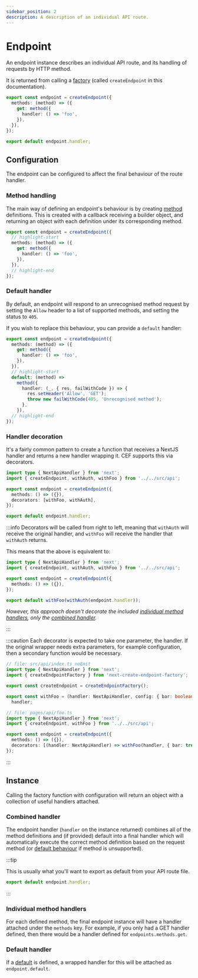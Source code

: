 ```yaml
---
sidebar_position: 2
description: A description of an individual API route.
---
```


# Endpoint

An endpoint instance describes an individual API route, and its handling of requests by HTTP method.

It is returned from calling a [factory](./factory) (called `createEndpoint` in this documentation).

```ts no-transpile
export const endpoint = createEndpoint({
  methods: (method) => ({
    get: method({
      handler: () => 'foo',
    }),
  }),
});

export default endpoint.handler;
```

## Configuration

The endpoint can be configured to affect the final behaviour of the route handler.

### Method handling

The main way of defining an endpoint's behaviour is by creating [method](./method) definitions. This is created with a callback receiving a builder object, and returning an object with each definition under its corresponding method.

```ts no-transpile
export const endpoint = createEndpoint({
  // highlight-start
  methods: (method) => ({
    get: method({
      handler: () => 'foo',
    }),
  }),
  // highlight-end
});
```

### Default handler

By default, an endpoint will respond to an unrecognised method request by setting the `Allow` header to a list of supported methods, and setting the status to `405`.

If you wish to replace this behaviour, you can provide a `default` handler:

```ts no-transpile
export const endpoint = createEndpoint({
  methods: (method) => ({
    get: method({
      handler: () => 'foo',
    }),
  }),
  // highlight-start
  default: (method) =>
    method({
      handler: (_, { res, failWithCode }) => {
        res.setHeader('Allow', 'GET');
        throw new failWithCode(405, 'Unrecognised method');
      },
    }),
  // highlight-end
});
```

### Handler decoration

<!-- TODO: Decorator -> Enhancer? -->

It's a fairly common pattern to create a function that receives a NextJS handler and returns a new handler wrapping it. CEF supports this via decorators.

```ts no-transpile
import type { NextApiHandler } from 'next';
import { createEndpoint, withAuth, withFoo } from '../../src/api';

export const endpoint = createEndpoint({
  methods: () => ({}),
  decorators: [withFoo, withAuth],
});

export default endpoint.handler;
```

:::info
Decorators will be called from right to left, meaning that `withAuth` will receive the original handler, and `withFoo` will receive the handler that `withAuth` returns.

This means that the above is equivalent to:

```ts no-transpile
import type { NextApiHandler } from 'next';
import { createEndpoint, withAuth, withFoo } from '../../src/api';

export const endpoint = createEndpoint({
  methods: () => ({}),
});

export default withFoo(withAuth(endpoint.handler));
```

_However, this approach doesn't decorate the included [individual method handlers](#individual-method-handlers), only the [combined handler](#combined-handler)._

:::

:::caution
Each decorator is expected to take one parameter, the handler. If the original wrapper needs extra parameters, for example configuration, then a secondary function would be necessary.

```ts
// file: src/api/index.ts noEmit
import type { NextApiHandler } from 'next';
import { createEndpointFactory } from 'next-create-endpoint-factory';

export const createEndpoint = createEndpointFactory();

export const withFoo = (handler: NextApiHandler, config: { bar: boolean }) =>
  handler;

// file: pages/api/foo.ts
import type { NextApiHandler } from 'next';
import { createEndpoint, withFoo } from '../../src/api';

export const endpoint = createEndpoint({
  methods: () => ({}),
  decorators: [(handler: NextApiHandler) => withFoo(handler, { bar: true })],
});
```

:::

## Instance

Calling the factory function with configuration will return an object with a collection of useful handlers attached.

### Combined handler

The endpoint handler (`handler` on the instance returned) combines all of the method definitions and (if provided) default into a final handler which will automatically execute the correct method definition based on the request method (or [default behaviour](#default-handler) if method is unsupported).

:::tip

This is usually what you'll want to export as default from your API route file.

```ts no-transpile
export default endpoint.handler;
```

:::

### Individual method handlers

For each defined method, the final endpoint instance will have a handler attached under the `methods` key. For example, if you only had a GET handler defined, then there would be a handler defined for `endpoints.methods.get`.

### Default handler

If a [default](#default-handler) is defined, a wrapped handler for this will be attached as `endpoint.default`.
